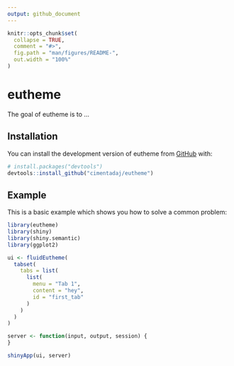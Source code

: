 ```yaml
---
output: github_document
---
```


<!-- README.md is generated from README.Rmd. Please edit that file -->

```r
knitr::opts_chunk$set(
  collapse = TRUE,
  comment = "#>",
  fig.path = "man/figures/README-",
  out.width = "100%"
)
```

# eutheme

<!-- badges: start -->
<!-- badges: end -->

The goal of eutheme is to ...

## Installation

You can install the development version of eutheme from [GitHub](https://github.com/) with:

``` r
# install.packages("devtools")
devtools::install_github("cimentadaj/eutheme")
```

## Example

This is a basic example which shows you how to solve a common problem:

```r
library(eutheme)
library(shiny)
library(shiny.semantic)
library(ggplot2)

ui <- fluidEutheme(
  tabset(
    tabs = list(
      list(
        menu = "Tab 1",
        content = "hey",
        id = "first_tab"
      )
    )
  )
)

server <- function(input, output, session) {
}

shinyApp(ui, server)
```
